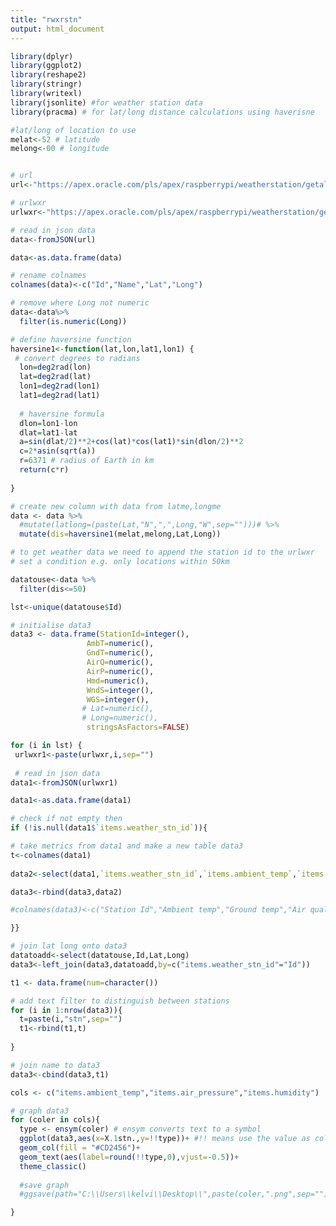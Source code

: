 ---
title: "rwxrstn"
output: html_document
---

```{r setup, include=FALSE}
library(dplyr)
library(ggplot2)
library(reshape2)
library(stringr)
library(writexl)
library(jsonlite) #for weather station data
library(pracma) # for lat/long distance calculations using haverisne
```

```{r echo=FALSE}
#lat/long of location to use
melat<-52 # latitude
melong<-00 # longitude


# url
url<-"https://apex.oracle.com/pls/apex/raspberrypi/weatherstation/getallstations"

# urlwxr
urlwxr<-"https://apex.oracle.com/pls/apex/raspberrypi/weatherstation/getlatestmeasurements/"

# read in json data
data<-fromJSON(url)

data<-as.data.frame(data)

# rename colnames
colnames(data)<-c("Id","Name","Lat","Long")

# remove where Long not numeric
data<-data%>%
  filter(is.numeric(Long))

# define haversine function
haversine1<-function(lat,lon,lat1,lon1) {
 # convert degrees to radians
  lon=deg2rad(lon)
  lat=deg2rad(lat)
  lon1=deg2rad(lon1)
  lat1=deg2rad(lat1)
  
  # haversine formula
  dlon=lon1-lon
  dlat=lat1-lat
  a=sin(dlat/2)**2+cos(lat)*cos(lat1)*sin(dlon/2)**2
  c=2*asin(sqrt(a))
  r=6371 # radius of Earth in km
  return(c*r)
  
}

# create new column with data from latme,longme
data <- data %>%
  #mutate(latlong=(paste(Lat,"N",",",Long,"W",sep="")))# %>%
  mutate(dis=haversine1(melat,melong,Lat,Long))

# to get weather data we need to append the station id to the urlwxr
# set a condition e.g. only locations within 50km

datatouse<-data %>%
  filter(dis<=50)

lst<-unique(datatouse$Id)

# initialise data3
data3 <- data.frame(StationId=integer(),
                 AmbT=numeric(),
                 GndT=numeric(),
                 AirQ=numeric(),
                 AirP=numeric(),
                 Hmd=numeric(),
                 WndS=integer(),
                 WGS=integer(),
                # Lat=numeric(),
                # Long=numeric(),
                 stringsAsFactors=FALSE)

for (i in lst) {
 urlwxr1<-paste(urlwxr,i,sep="")
 
 # read in json data
data1<-fromJSON(urlwxr1)

data1<-as.data.frame(data1)

# check if not empty then
if (!is.null(data1$`items.weather_stn_id`)){

# take metrics from data1 and make a new table data3
t<-colnames(data1)
 
data2<-select(data1,`items.weather_stn_id`,`items.ambient_temp`,`items.ground_temp`,`items.air_quality`,`items.air_pressure`,`items.humidity`,`items.wind_speed`,`items.wind_gust_speed`)

data3<-rbind(data3,data2)

#colnames(data3)<-c("Station Id","Ambient temp","Ground temp","Air quality","Air pressure","Humidity","Wind speed","Wind gust speed")

}}

# join lat long onto data3
datatoadd<-select(datatouse,Id,Lat,Long)
data3<-left_join(data3,datatoadd,by=c("items.weather_stn_id"="Id"))

t1 <- data.frame(num=character())

# add text filter to distinguish between stations
for (i in 1:nrow(data3)){
  t=paste(i,"stn",sep="")
  t1<-rbind(t1,t)
  
}

# join name to data3
data3<-cbind(data3,t1)

cols <- c("items.ambient_temp","items.air_pressure","items.humidity")

# graph data3
for (coler in cols){
  type <- ensym(coler) # ensym converts text to a symbol
  ggplot(data3,aes(x=X.1stn.,y=!!type))+ #!! means use the value as column name and get the data from this column
  geom_col(fill = "#CD2456")+
  geom_text(aes(label=round(!!type,0),vjust=-0.5))+
  theme_classic()
  
  #save graph
  #ggsave(path="C:\\Users\\kelvi\\Desktop\\",paste(coler,".png",sep=""),height=15,width=30,units="cm")

}

```